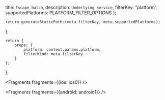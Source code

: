   title: `Escape hatch`,
  description: `Underlying service`,
  filterKey: "platform",
  supportedPlatforms: PLATFORM_FILTER_OPTIONS
};
      


    return generateStaticPaths(meta.filterKey, meta.supportedPlatforms);
};

    return {
        props: {
            platform: context.params.platform,
            filterKind: meta.filterKey
        }
    };
};


<Fragments fragments={{ios: ios0}} />


<Fragments fragments={{android: android1}} />
